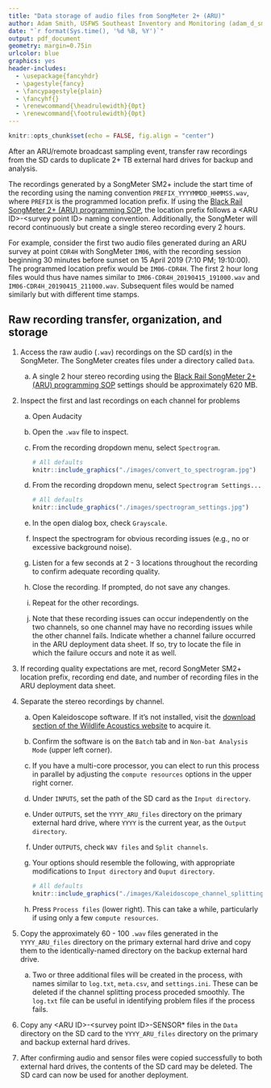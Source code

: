 ```yaml
---
title: "Data storage of audio files from SongMeter 2+ (ARU)"
author: Adam Smith, USFWS Southeast Inventory and Monitoring (adam_d_smith@fws.gov)
date: "`r format(Sys.time(), '%d %B, %Y')`"
output: pdf_document
geometry: margin=0.75in
urlcolor: blue
graphics: yes
header-includes:
  - \usepackage{fancyhdr}
  - \pagestyle{fancy}
  - \fancypagestyle{plain}
  - \fancyhf{}
  - \renewcommand{\headrulewidth}{0pt}
  - \renewcommand{\footrulewidth}{0pt}
---
```


```r
knitr::opts_chunk$set(echo = FALSE, fig.align = "center")
```

\fontsize{12}{14}
\selectfont

After an ARU/remote broadcast sampling event, transfer raw recordings from the SD cards to duplicate 2+ TB external hard drives for backup and analysis.

The recordings generated by a SongMeter SM2+ include the start time of the recording using the naming convention `PREFIX_YYYYMMDD_HHMMSS.wav`, where `PREFIX` is the programmed location prefix. If using the [Black Rail SongMeter 2+ (ARU) programming SOP](https://drive.google.com/open?id=1LFW3eHGa8eNBBsS4xyqox6vrlnHqznlE), the location prefix follows a \<ARU ID\>-\<survey point ID\> naming convention. Additionally, the SongMeter will record continuously but create a single stereo recording every 2 hours.

For example, consider the first two audio files generated during an ARU survey at point `CDR4H` with SongMeter `IM06`, with the recording session beginning 30 minutes before sunset on 15 April 2019 (7:10 PM; 19:10:00). The programmed location prefix would be `IM06-CDR4H`. The first 2 hour long files would thus have names similar to `IM06-CDR4H_20190415_191000.wav` and `IM06-CDR4H_20190415_211000.wav`. Subsequent files would be named similarly but with different time stamps.

## Raw recording transfer, organization, and storage

1. Access the raw audio (`.wav`) recordings on the SD card(s) in the SongMeter. The SongMeter creates files under a directory called `Data`. 
    a. A single 2 hour stereo recording using the [Black Rail SongMeter 2+ (ARU) programming SOP](https://drive.google.com/open?id=1LFW3eHGa8eNBBsS4xyqox6vrlnHqznlE) settings should be approximately 620 MB.

1. Inspect the first and last recordings on each channel for problems
    a. Open Audacity
    b. Open the `.wav` file to inspect.
    c. From the recording dropdown menu, select `Spectrogram`.
    
        ```r
        # All defaults
        knitr::include_graphics("./images/convert_to_spectrogram.jpg")
        ```

    d. From the recording dropdown menu, select `Spectrogram Settings...`

        ```r
        # All defaults
        knitr::include_graphics("./images/spectrogram_settings.jpg")
        ```

    e. In the open dialog box, check `Grayscale`.
    f. Inspect the spectrogram for obvious recording issues (e.g., no or excessive background noise).  
    g. Listen for a few seconds at 2 - 3 locations throughout the recording to confirm adequate recording quality.
    h. Close the recording. If prompted, do not save any changes.
    i. Repeat for the other recordings.
    j. Note that these recording issues can occur independently on the two channels, so one channel may have no recording issues while the other channel fails. Indicate whether a channel failure occurred in the ARU deployment data sheet. If so, try to locate the file in which the failure occurs and note it as well.

1. If recording quality expectations are met, record SongMeter SM2+ location prefix, recording end date, and number of recording files in the ARU deployment data sheet.

1. Separate the stereo recordings by channel.
    a. Open Kaleidoscope software. If it's not installed, visit the [download section of the Wildlife Acoustics website](https://www.wildlifeacoustics.com/download/kaleidoscope-software) to acquire it.
    b. Confirm the software is on the `Batch` tab and in `Non-bat Analysis Mode` (upper left corner).
    c. If you have a multi-core processor, you can elect to run this process in parallel by adjusting the `compute resources` options in the upper right corner.
    d. Under `INPUTS`, set the path of the SD card as the `Input directory`.
    e. Under `OUTPUTS`, set the `YYYY_ARU_files` directory on the primary external hard drive, where `YYYY` is the current year, as the `Output directory`.
    f. Under `OUTPUTS`, check `WAV files` and `Split channels`. 
    g. Your options should resemble the following, with appropriate modifications to `Input directory` and `Ouput directory`.
    
        ```r
        # All defaults
        knitr::include_graphics("./images/Kaleidoscope_channel_splitting.jpg")
        ```
        
    h. Press `Process files` (lower right). This can take a while, particularly if using only a few `compute resources`.

1. Copy the approximately 60 - 100 `.wav` files generated in the `YYYY_ARU_files` directory on the primary external hard drive and copy them to the identically-named directory on the backup external hard drive.
    a. Two or three additional files will be created in the process, with names similar to `log.txt`, `meta.csv`, and `settings.ini`. These can be deleted if the channel splitting process proceded smoothly. The `log.txt` file can be useful in identifying problem files if the process fails.

1. Copy any  \<ARU ID\>-\<survey point ID\>-SENSOR* files in the `Data` directory on the SD card to the `YYYY_ARU_files` directory on the primary and backup external hard drives.

1. After confirming audio and sensor files were copied successfully to both external hard drives, the contents of the SD card may be deleted. The SD card can now be used for another deployment.
